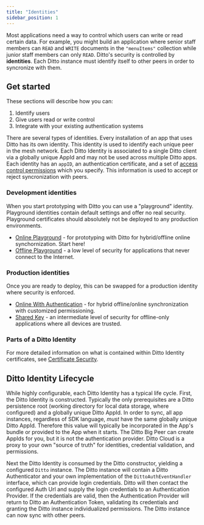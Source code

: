 ```yaml
---
title: "Identities"
sidebar_position: 1
---
```



Most applications need a way to control which users can write or read certain data. For example, you might build an application where senior staff members can `READ` and `WRITE` documents in the `"menuItems"` collection while junior staff members can only `READ`. Ditto's security is controlled by __identities__. Each Ditto instance must identify itself to other peers in order to syncronize with them. 

 

## Get started

These sections will describe how you can:

1. Identify users 
2. Give users read or write control 
3. Integrate with your existing authentication systems

There are several types of identities.  Every installation of an app that uses
Ditto has its own identity. This identity is used to identify each unique peer
in the mesh network. Each Ditto Identity is associated to a single Ditto client
via a globally unique AppId and may not be used across multiple Ditto apps. Each identity has an `appID`, an authentication certificate, and a set of [access control permissions](../concepts/designing-permissions) which you specify. This information is used
to accept or reject syncronization with peers. 

### Development identities

When you start prototyping with Ditto you can use a "playground" identity.
Playground identities contain default settings and offer no real security.
Playground certificates should absolutely not be deployed to any production
environments.


* [Online Playground](../mesh-network/online-playground) - for prototyping with Ditto for hybrid/offline online synchornization. Start here!
* [Offline Playground](../mesh-network/offline-license) - a low level of security for applications that never connect to the Internet.


### Production identities

Once you are ready to deploy, this can be swapped for a production identity where security is
enforced.

* [Online With Authentication](../security/authentication/overview) - for hybrid offline/online synchronization with customized permissioning.
* [Shared Key](../security/shared-key) - an intermediate level of security for offline-only applications where all devices are trusted.

### Parts of a Ditto Identity

For more detailed information on what is contained within Ditto Identity certificates, see [Certificate Security](../how-it-works/certificate-security).

## Ditto Identity Lifecycle

While highly configurable, each Ditto Identity has a typical life cycle. First,
the Ditto Identity is constructed. Typically the only prerequisites are a Ditto
persistence root (working directory for local data storage, where configured)
and a globally unique Ditto AppId. In order to sync, all app instances,
regardless of SDK language, *must* have the same globally unique Ditto AppId.
Therefore this value will typically be incorporated in the App's bundle or
provided to the App when it starts. The Ditto Big Peer can create AppIds for
you, but it is not the authentication provider. Ditto Cloud is a proxy to your
own "source of truth" for identities, credential validation, and permissions.

Next the Ditto Identity is consumed by the Ditto constructor, yielding a
configured `Ditto` instance. The Ditto instance will contain a Ditto
Authenticator and your own implementation of the `DittoAuthEventHandler`
interface, which can provide login credentials. Ditto will then contact the
configured Auth Url and supply the login credentials to an Authentication
Provider. If the credentials are valid, then the Authentication Provider will
return to Ditto an Authentication Token, validating its credentials and granting
the Ditto instance individualized permissions. The Ditto instance can now sync
with other peers.
